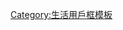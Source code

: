 {{Userbox|#05cc88|#bfeabf|{{{1}}}|這個用户自称为'''{{{1}}}'''。}}
<noinclude>[[Category:生活用戶框模板]]</noinclude>